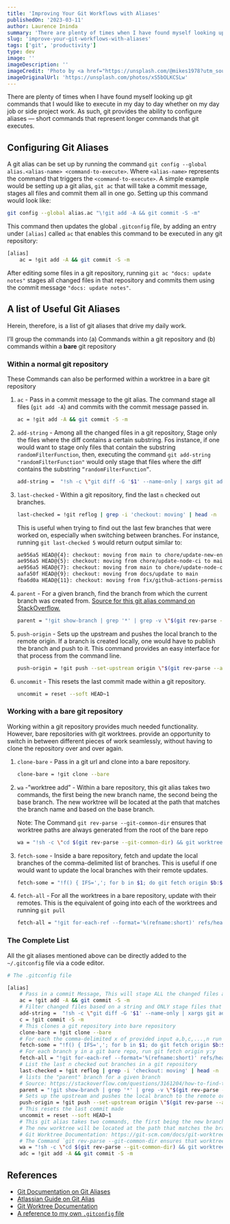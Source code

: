```yaml
---
title: 'Improving Your Git Workflows with Aliases'
publishedOn: '2023-03-11'
author: Laurence Ininda
summary: 'There are plenty of times when I have found myself looking up git commands that I would like to execute in my day to day whether on my day job or side project work. As such, git provides the ability to configure aliases — short commands that represent longer commands that git executes.'
slug: 'improve-your-git-workflows-with-aliases'
tags: ['git', 'productivity']
type: dev
image: ''
imageDescription: ''
imageCredit: 'Photo by <a href="https://unsplash.com/@mikes1978?utm_source=unsplash&utm_medium=referral&utm_content=creditCopyText">Michal Pech</a> on <a href="https://unsplash.com/photos/xS5bOLKCSLw?utm_source=unsplash&utm_medium=referral&utm_content=creditCopyText">Unsplash</a>'
imageOriginalUrl: 'https://unsplash.com/photos/xS5bOLKCSLw'
---
```


There are plenty of times when I have found myself looking up git commands that I would like to execute in my day to day whether on my day job or side project work. As such, git provides the ability to configure aliases — short commands that represent longer commands that git executes.

## Configuring Git Aliases

A git alias can be set up by running the command `git config --global alias.<alias-name> <command-to-execute>`. Where `<alias-name>` represents the command that triggers the `<command-to-execute>`. A simple example would be setting up a git alias, `git ac` that will take a commit message, stages all files and commit them all in one go. Setting up this command would look like:

```bash
git config --global alias.ac "\!git add -A && git commit -S -m"
```

This command then updates the global `.gitconfig` file, by adding an entry under `[alias]` called `ac` that enables this command to be executed in any git repository:

```bash
[alias]
	ac = !git add -A && git commit -S -m
```

After editing some files in a git repository, running `git ac "docs: update notes"` stages all changed files in that repository and commits them using the commit message `"docs: update notes"`.

## A list of Useful Git Aliases

Herein, therefore, is a list of git aliases that drive my daily work.

I’ll group the commands into (a) Commands within a git repository and (b) commands within a **bare** git repository

### Within a normal git repository

<Note>
These Commands can also be performed within a worktree in a bare git repository
</Note>

1. `ac` - Pass in a commit message to the git alias. The command stage all files (`git add -A`) and commits with the commit message passed in.

    ```bash
    ac = !git add -A && git commit -S -m
    ```

2. `add-string` - Among all the changed files in a git repository, Stage only the files where the diff contains a certain substring. Fos instance, if one would want to stage only files that contain the substring `randomFilterFunction`, then, executing the command `git add-string "randomFilterFunction"` would only stage that files where the diff contains the substring `“randomFilterFunction”`.

    ```bash
    add-string =  "!sh -c \"git diff -G '$1' --name-only | xargs git add\" -"
    ```

3. `last-checked` - Within a git repository, find the last `n` checked out branches.

    ```bash
    last-checked = !git reflog | grep -i 'checkout: moving' | head -n
    ```

    This is useful when trying to find out the last few branches that were worked on, especially when switching between branches. For instance, running `git last-checked 5` would return output similar to:

    ```bash
    ae956a5 HEAD@{4}: checkout: moving from main to chore/update-new-env-gh
    ae956a5 HEAD@{5}: checkout: moving from chore/update-node-ci to main
    ae956a5 HEAD@{7}: checkout: moving from main to chore/update-node-ci
    aafa50f HEAD@{9}: checkout: moving from docs/update to main
    fba6d0a HEAD@{11}: checkout: moving from fix/github-actions-permissions to docs/update
    ```

4. `parent` - For a given branch, find the branch from which the current branch was created from. [Source for this git alias command on StackOverflow.](https://stackoverflow.com/questions/3161204/how-to-find-the-nearest-parent-of-a-git-branch)

    ```bash
    parent = "!git show-branch | grep '*' | grep -v \"$(git rev-parse --abbrev-ref HEAD)\" | head -n1 | sed 's/.*\\[\\(.*\\)\\].*/\\1/' | sed 's/[\\^~].*//' #"
    ```

5. `push-origin` - Sets up the upstream and pushes the local branch to the remote origin. If a branch is created locally, one would have to publish the branch and push to it. This command provides an easy interface for that process from the command line.

    ```bash
    push-origin = !git push --set-upstream origin \"$(git rev-parse --abbrev-ref HEAD)\"
    ```

6. `uncommit` - This resets the last commit made within a git repository.

    ```bash
    uncommit = reset --soft HEAD~1
    ```


### Working with a bare git repository

<Note>
Working within a git repository provides much needed functionality. However, bare repositories with git worktrees. provide an opportunity to switch in between different pieces of work seamlessly, without having to clone the repository over and over again.
</Note>

1. `clone-bare` - Pass in a git url and clone into a bare repository.

    ```bash
    clone-bare = !git clone --bare
    ```

2. `wa` -”worktree add” - Within a bare repository, this git alias takes two commands, the first being the new branch name, the second being the base branch. The new worktree will be located at the path that matches the branch name and based on the base branch.

    Note: The Command `git rev-parse --git-common-dir` ensures that worktree paths are always generated from the root of the bare repo

    ```bash
    wa = "!sh -c \"cd $(git rev-parse --git-common-dir) && git worktree add --track -b '$1' '$1' '$2'\" -"
    ```

3. `fetch-some` - Inside a bare repository, fetch and update the local branches  of the comma-delimited list of branches. This is useful if one would want to update the local branches with their remote updates.

    ```bash
    fetch-some = "!f() { IFS=','; for b in $1; do git fetch origin $b:$b -u; done; unset IFS; }; f"
    ```

4. `fetch-all` - For all the worktrees in a bare repository, update with their remotes. This is the equivalent of going into each of the worktrees and running `git pull`

    ```bash
    fetch-all = "!git for-each-ref --format='%(refname:short)' refs/heads/ | while read branch; do git fetch origin $branch:$branch; done"
    ```


### The Complete List

All the git aliases mentioned above can be directly added to the `~/.gitconfig` file via a code editor.

```bash
# The .gitconfig file

[alias]
	# Pass in a commit Message, This will stage ALL the changed files and commit with the provided commit message
	ac = !git add -A && git commit -S -m
	# Filter changed files based on a string and ONLY stage files that contain that substring in the diff
	add-string =  "!sh -c \"git diff -G '$1' --name-only | xargs git add\" -"
	c = !git commit -S -m
	# This clones a git repository into bare repository
	clone-bare = !git clone --bare
	# For each the comma-delimited x of provided input a,b,c,...,n run git fetch origin x:x
	fetch-some = "!f() { IFS=','; for b in $1; do git fetch origin $b:$b -u; done; unset IFS; }; f"
	# For each branch y in a git bare repo, run git fetch origin y:y
	fetch-all = "!git for-each-ref --format='%(refname:short)' refs/heads/ | while read branch; do git fetch origin $branch:$branch; done"
	# List the last n checked out branches in a git repository
	last-checked = !git reflog | grep -i 'checkout: moving' | head -n
	# lists the "parent" branch for a given branch
	# Source: https://stackoverflow.com/questions/3161204/how-to-find-the-nearest-parent-of-a-git-branch
	parent = "!git show-branch | grep '*' | grep -v \"$(git rev-parse --abbrev-ref HEAD)\" | head -n1 | sed 's/.*\\[\\(.*\\)\\].*/\\1/' | sed 's/[\\^~].*//' #"
	# Sets up the upstream and pushes the local branch to the remote origin
	push-origin = !git push --set-upstream origin \"$(git rev-parse --abbrev-ref HEAD)\"
	# This resets the last commit made
	uncommit = reset --soft HEAD~1
	# This git alias takes two commands, the first being the new branch name, the second being the base branch
	# The new worktree will be located at the path that matches the branch name and based on the base branch
	# Git Worktree Documentation: https://git-scm.com/docs/git-worktree
	# The Command `git rev-parse --git-common-dir ensures that worktree paths are always generated from the root of the bare repo
	wa = "!sh -c \"cd $(git rev-parse --git-common-dir) && git worktree add --track -b '$1' '$1' '$2'\" -"
	adc = !git add -A && git commit -S -m
```
## References

- [Git Documentation on Git Aliases](https://www.git-scm.com/book/en/v2/Git-Basics-Git-Aliases#_git_aliases)
- [Atlassian Guide on Git Alias](https://www.atlassian.com/git/tutorials/git-alias)
- [Git Worktree Documentation](https://git-scm.com/docs/git-worktree)
- [A reference to my own `.gitconfig` file](https://github.com/laudebugs/uses/blob/master/dotfiles/.gitconfig)
